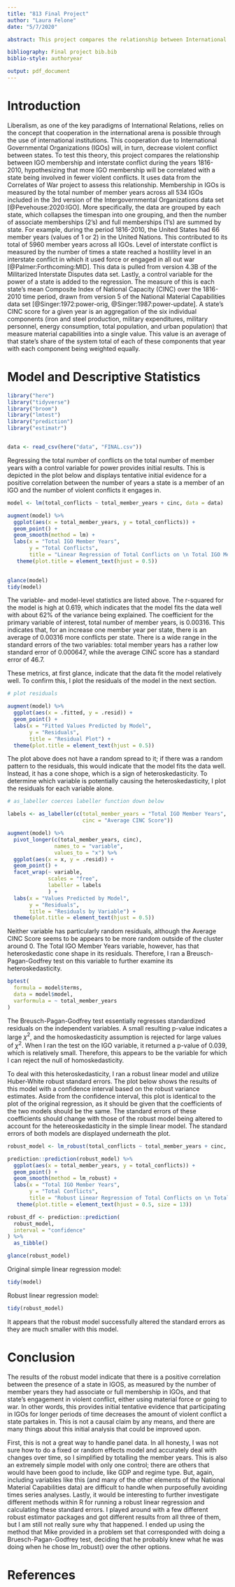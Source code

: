 ```yaml
---
title: "813 Final Project"
author: "Laura Felone"
date: "5/7/2020"

abstract: This project compares the relationship between International Governmental Organization (IGO) membership and engagement in interstate conflict. It uses data from the Correlates of War Project to assess if higher membership in IGOs (measured by the number of member years a state has total for the period 1814-2010) is correlated with the state being involved in fewer conflicts (measured as the number of times a state either used force or engaged in war during the same timespan). After running a robust linear regression, there is tentative evidence for a correlation between IGO membership and less violent conflict. 

bibliography: Final project bib.bib 
biblio-style: authoryear   

output: pdf_document
---
```

# Introduction

Liberalism, as one of the key paradigms of International Relations, relies on the concept that cooperation in the international arena is possible through the use of international institutions. This cooperation due to International Governmental Organizations (IGOs) will, in turn, decrease violent conflict between states. To test this theory, this project compares the relationship between IGO membership and interstate conflict during the years 1816-2010, hypothesizing that more IGO membership will be correlated with a state being involved in fewer violent conflicts. It uses data from the Correlates of War project to assess this relationship. Membership in IGOs is measured by the total number of member years across all 534 IGOs included in the 3rd version of the Intergovernmental Organizations data set [@Pevehouse:2020:IGO]. More specifically, the data are grouped by each state, which collapses the timespan into one grouping, and then the number of associate memberships (2's) and full memberships (1's) are summed by state. For example, during the period 1816-2010, the United States had 66 member years (values of 1 or 2) in the United Nations. This contributed to its total of 5960 member years across all IGOs. Level of interstate conflict is measured by the number of times a state reached a hostility level in an interstate conflict in which it used force or engaged in all out war [@Palmer:Forthcoming:MID]. This data is pulled from version 4.3B of the Militarized Interstate Disputes data set. Lastly, a control variable for the power of a state is added to the regression. The measure of this is each state's mean Composite Index of National Capacity (CINC) over the 1816-2010 time period, drawn from version 5 of the National Material Capabilities data set [@Singer:1972:power-orig, @Singer:1987:power-update]. A state's CINC score for a given year is an aggregation of the six individual components (iron and steel production, military expenditures, military personnel, energy consumption, total population, and urban population) that measure material capabilities into a single value. This value is an average of that state's share of the system total of each of these components that year with each component being weighted equally. 


# Model and Descriptive Statistics

```r

library("here")
library("tidyverse")
library("broom")
library("lmtest")
library("prediction")
library("estimatr")


data <- read_csv(here("data", "FINAL.csv"))


```

Regressing the total number of conflicts on the total number of member years with a control variable for power provides initial results. This is depicted in the plot below and displays tentative initial evidence for a positive correlation between the number of years a state is a member of an IGO and the number of violent conflicts it engages in. 

```r

model <- lm(total_conflicts ~ total_member_years + cinc, data = data)

augment(model) %>% 
  ggplot(aes(x = total_member_years, y = total_conflicts)) +
  geom_point() + 
  geom_smooth(method = lm) + 
  labs(x = "Total IGO Member Years",
       y = "Total Conflicts", 
       title = "Linear Regression of Total Conflicts on \n Total IGO Member Years 1816-2010") +
   theme(plot.title = element_text(hjust = 0.5))
  
```

```r
glance(model)
tidy(model)

```


The variable- and model-level statistics are listed above. The r-squared for the model is high at 0.619, which indicates that the model fits the data well with about 62% of the variance being explained. The coefficient for the primary variable of interest, total number of member years, is 0.00316. This indicates that, for an increase one member year per state, there is an average of 0.00316 more conflicts per state. There is a wide range in the standard errors of the two variables: total member years has a rather low standard error of 0.000647, while the average CINC score has a standard error of 46.7.  


These metrics, at first glance, indicate that the data fit the model relatively well. To confirm this, I plot the residuals of the model in the next section.


```r

# plot residuals 

augment(model) %>% 
  ggplot(aes(x = .fitted, y = .resid)) +
  geom_point() +
  labs(x = "Fitted Values Predicted by Model",
       y = "Residuals", 
       title = "Residual Plot") +
  theme(plot.title = element_text(hjust = 0.5))

```

The plot above does not have a random spread to it; if there was a random pattern to the residuals, this would indicate that the model fits the data well. Instead, it has a cone shope, which is a sign of heteroskedasticity. To determine which variable is potentially causing the heteroskedasticity, I plot the residuals for each variable alone. 

```r

# as_labeller coerces labeller function down below

labels <- as_labeller(c(total_member_years = "Total IGO Member Years",
                        cinc = "Average CINC Score"))

augment(model) %>% 
  pivot_longer(c(total_member_years, cinc), 
               names_to = "variable", 
               values_to = "x") %>% 
  ggplot(aes(x = x, y = .resid)) + 
  geom_point() + 
  facet_wrap(~ variable, 
             scales = "free",
             labeller = labels
             ) +
  labs(x = "Values Predicted by Model",
       y = "Residuals", 
       title = "Residuals by Variable") + 
  theme(plot.title = element_text(hjust = 0.5))

```

Neither variable has particularly random residuals, although the Average CINC Score seems to be appears to be more random outside of the cluster around 0. The Total IGO Member Years variable, however, has that heteroskedastic cone shape in its residuals. Therefore, I ran a Breusch-Pagan-Godfrey test on this variable to further examine its heteroskedasticity. 

```r
bptest(
  formula = model$terms,
  data = model$model,
  varformula = ~ total_member_years
)
```

The Breusch-Pagan-Godfrey test essentially regresses standardized residuals on the independent variables. A small resulting p-value indicates a large $\chi^2$, and the homoskedasticity assumption is rejected for large values of $\chi^2$. When I ran the test on the IGO variable, it returned a p-value of 0.039, which is relatively small. Therefore, this appears to be the variable for which I can reject the null of homoskedasticity. 

To deal with this heteroskedasticity, I ran a robust linear model and utilize Huber-White robust standard errors. The plot below shows the results of this model with a confidence interval based on the robust variance estimates. Aside from the confidence interval, this plot is identical to the plot of the original regression, as it should be given that the coefficients of the two models should be the same.  The standard errors of these coefficients should change with those of the robust model being altered to account for the hetereoskedasticity in the simple linear model. The standard errors of both models are displayed underneath the plot. 


```r

robust_model <- lm_robust(total_conflicts ~ total_member_years + cinc, data = data)

prediction::prediction(robust_model) %>% 
  ggplot(aes(x = total_member_years, y = total_conflicts)) +
  geom_point() + 
  geom_smooth(method = lm_robust) + 
  labs(x = "Total IGO Member Years",
       y = "Total Conflicts", 
       title = "Robust Linear Regression of Total Conflicts on \n Total IGO Member Years 1816-2010") +
   theme(plot.title = element_text(hjust = 0.5, size = 13))

robust_df <- prediction::prediction(
  robust_model, 
  interval = "confidence"
) %>%
  as_tibble()

glance(robust_model)

```

Original simple linear regression model:
```r
tidy(model)
```

Robust linear regression model:
```r
tidy(robust_model)
```

It appears that the robust model successfully altered the standard errors as they are much smaller with this model.  



# Conclusion

The results of the robust model indicate that there is a positive correlation between the presence of a state in IGOS, as measured by the number of member years they had associate or full membership in IGOs, and that state's engagement in violent conflict, either using material force or going to war. In other words, this provides initial tentative evidence that participating in IGOs for longer periods of time decreases the amount of violent conflict a state partakes in. This is not a causal claim by any means, and there are many things about this initial analysis that could be improved upon.  

First, this is not a great way to handle panel data. In all honesty, I was not sure how to do a fixed or random effects model and accurately deal with changes over time, so I simplified by totalling the member years. This is also an extremely simple model with only one control; there are others that would have been good to include, like GDP and regime type. But, again, including variables like this (and many of the other elements of the National Material Capabilities data) are difficult to handle when purposefully avoiding times series analyses.  Lastly, it would be interesting to further investigate different methods within R for running a robust linear regression and calculating these standard errors. I played around with a few different robust estimator packages and got different results from all three of them, but I am still not really sure why that happened. I ended up using the method that Mike provided in a problem set that corresponded with doing a Bruesch-Pagan-Godfrey test, deciding that he probably knew what he was doing when he chose lm_robust() over the other options. 



# References


